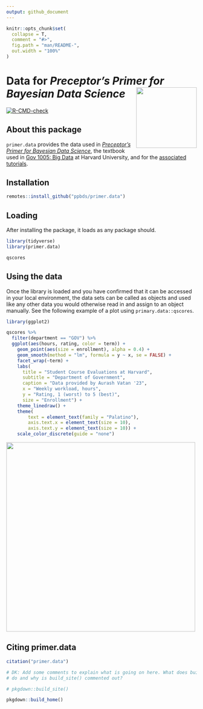 ```yaml
---
output: github_document
---
```


<!-- README is generated from README.Rmd, edit ONLY this file if needed. But, after you edit it, you NEED TO KNIT IT BY HAND in order to create the new README.md, which is the thing which is actually used. -->

```r

knitr::opts_chunk$set(
  collapse = T,
  comment = "#>",
  fig.path = "man/README-",
  out.width = "100%"
)
```


# Data for *Preceptor's Primer for <br/> Bayesian Data Science* <img src="man/figures/ulysses_hex_data.png" align = "right"  width="160">

<!-- badges: start -->
[![R-CMD-check](https://github.com/PPBDS/primer.data/workflows/R-CMD-check/badge.svg)](https://github.com/PPBDS/primer.data/actions)
<!-- badges: end -->

## About this package

`primer.data` provides the data used in *[Preceptor's Primer for Bayesian Data Science](https://ppbds.github.io/primer)*, the textbook used in [Gov 1005: Big Data](https://www.davidkane.info/files/gov_1005_spring_2021.html) at Harvard University, and for the [associated tutorials](https://ppbds.github.io/primer.tutorials).

## Installation

```r
remotes::install_github("ppbds/primer.data")
```

## Loading

After installing the package, it loads as any package should.

```r
library(tidyverse) 
library(primer.data)

qscores
```

## Using the data

Once the library is loaded and you have confirmed that it can be accessed in your local environment, the data sets can be called as objects and used like any other data you would otherwise read in and assign to an object manually. See the following example of a plot using `primary.data::qscores`. 


<!-- 

Try to make this work:

library(tidyverse)
library(primer.data)

cces %>% 
  select(state, faminc, ideology) %>% 
  mutate(ideology = as.numeric(fct_recode(ideology, 
                                          '-2' = 'Very Liberal',
                                          '-1' = 'Liberal',
                                          '0' = 'Moderate',
                                          '1' = 'Conservative',
                                          '2' = 'Very Conservative',
                                          '9' = 'Not Sure'))) %>% 
  mutate(faminc = as.numeric(fct_recode(faminc, 
                                          '1' = 'Less than 10k',
                                          '2' = '10k - 20k',
                                          '3' = '20k - 30k',
                                          '4' = '30k - 40k',
                                          '5' = '40k - 50k',
                                          '6' = '50k - 60k',
                                          '7' = '60k - 70k',
                                          '8' = '70k - 80k',
                                          '9' = '80k - 100k',
                                          '10' = '100k - 120k',
                                          '11' = '120k - 150k',
                                          '12' = '150k+'))) %>% 
  mutate(state = as.factor(state)) %>% 
  filter(ideology != 9) %>% 
  drop_na() %>% 
  head(100000) %>% 
  
    ggplot(., aes(x = ideology, y = faminc)) +
      geom_smooth(method = "gam") 
-->


```r

library(ggplot2)

qscores %>% 
  filter(department == "GOV") %>% 
  ggplot(aes(hours, rating, color = term)) +
    geom_point(aes(size = enrollment), alpha = 0.4) +
    geom_smooth(method = "lm", formula = y ~ x, se = FALSE) +
    facet_wrap(~term) +
    labs(
      title = "Student Course Evaluations at Harvard",
      subtitle = "Department of Government",
      caption = "Data provided by Aurash Vatan '23",
      x = "Weekly workload, hours",
      y = "Rating, 1 (worst) to 5 (best)",
      size = "Enrollment") +
    theme_linedraw() +
    theme(
        text = element_text(family = "Palatino"),
        axis.text.x = element_text(size = 10),
        axis.text.y = element_text(size = 10)) +
    scale_color_discrete(guide = "none")
```

<!-- DK: We need some comments explaining what this is doing and how we can replace it. Specifically, why place the figure in man/ rather than inst/? Why can't we just have this code run and save/show the image? Hate the eval=FALSE above. -->

<img src= "man/figures/README-plot-1.png" align="center" height="500">


## Citing primer.data

```r
citation("primer.data")
```


```r
# DK: Add some comments to explain what is going on here. What does build_home()
# do and why is build_site() commented out?

# pkgdown::build_site()

pkgdown::build_home()
```











